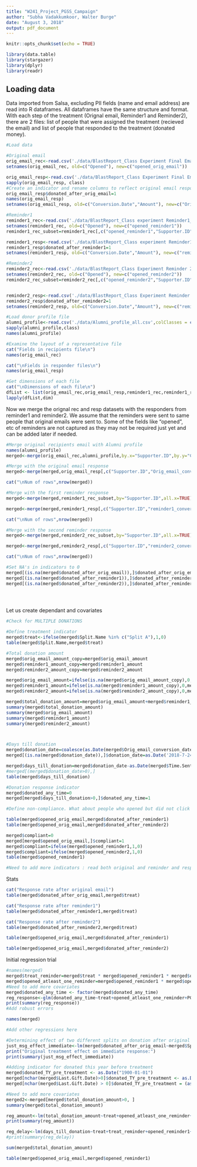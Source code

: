 ```yaml
---
title: "W241_Project_PGSS_Campaign"
author: "Subha Vadakkumkoor, Walter Burge"
date: "August 3, 2018"
output: pdf_document
---
```


```r
knitr::opts_chunk$set(echo = TRUE)
```

```r
library(data.table)
library(stargazer)
library(dplyr)
library(readr)
```

## Loading data

Data imported from Salsa, excluding PII fields (name and email address) are read into R dataframes. All dataframes have the same structure and format. With each step of the treatment (Orignal email, Reminder1 and Reminder2), there are 2 files: list of people that were assigned the treatment (recieved the email) and list of people that responded to the treatment (donated money).


```r

#Load data

#Original email
orig_email_rec<-read.csv('./data/BlastReport_Class Experiment Final Email_Recipients.csv')
setnames(orig_email_rec, old=c("Opened"), new=c("opened_orig_email"))

orig_email_resp<-read.csv('./data/BlastReport_Class Experiment Final Email_Conversions.csv')
sapply(orig_email_resp, class)
#Create an indicator and rename columns to reflect original email response (useful for merge later)
orig_email_resp$donated_after_orig_email=1
names(orig_email_resp)
setnames(orig_email_resp, old=c("Conversion.Date","Amount"), new=c("Orig_email_conversion_date", "orig_email_amount"))

#Reminder1
reminder1_rec<-read.csv('./data/BlastReport_Class experiment Reminder1_Recipients.csv')
setnames(reminder1_rec, old=c("Opened"), new=c("opened_reminder1"))
reminder1_rec_subset=reminder1_rec[,c("opened_reminder1","Supporter.ID")]
```

```r
reminder1_resp<-read.csv('./data/BlastReport_Class experiment Reminder1_Conversions.csv')
reminder1_resp$donated_after_reminder1=1
setnames(reminder1_resp, old=c("Conversion.Date","Amount"), new=c("reminder1_conversion_date", "reminder1_amount"))

#Reminder2
reminder2_rec<-read.csv('./data/BlastReport_Class Experiment Reminder 2_Recipients.csv')
setnames(reminder2_rec, old=c("Opened"), new=c("opened_reminder2"))
reminder2_rec_subset=reminder2_rec[,c("opened_reminder2","Supporter.ID")]


reminder2_resp<-read.csv('./data/BlastReport_Class Experiment Reminder 2_Conversions.csv')
reminder2_resp$donated_after_reminder2=1
setnames(reminder2_resp, old=c("Conversion.Date","Amount"), new=c("reminder2_conversion_date", "reminder2_amount"))

#Load donor profile file
alumni_profile<-read.csv('./data/Alumni_profile_all.csv',colClasses = c("character","character","numeric","character","character","character","character","character","character","character","character","numeric","numeric","numeric","numeric","numeric","numeric","numeric"), na.strings=c('','  ','   '))
sapply(alumni_profile,class)
names(alumni_profile)

#Examine the layout of a representative file
cat("Fields in recipients file\n")
names(orig_email_rec)

cat("\nFields in responder files\n")
names(orig_email_resp)

#Get dimensions of each file
cat("\nDimensions of each file\n")
dfList <- list(orig_email_rec,orig_email_resp,reminder1_rec,reminder1_resp,reminder2_rec,reminder2_resp)
lapply(dfList,dim)

```
Now we merge the orignal rec and resp datasets with the responders from reminder1 and reminder2. We assume that the reminders were sent to same people that original emails were sent to. Some of the fields like "opened", etc of reminders are not captured as they may not be required just yet and can be added later if needed.  

```r
#Merge original recipients email with Alumni profile
names(alumni_profile)
merged<-merge(orig_email_rec,alumni_profile,by.x="Supporter.ID",by.y="Constituent.UUID",all.x=TRUE)

#Merge with the original email response
merged<-merge(merged,orig_email_resp[,c("Supporter.ID","Orig_email_conversion_date","orig_email_amount","donated_after_orig_email")],by="Supporter.ID",all.x=TRUE)

cat("\nNum of rows",nrow(merged))

#Merge with the first reminder response
merged<-merge(merged,reminder1_rec_subset,by="Supporter.ID",all.x=TRUE)

merged<-merge(merged,reminder1_resp[,c("Supporter.ID","reminder1_conversion_date","reminder1_amount","donated_after_reminder1")],by="Supporter.ID",all.x=TRUE)

cat("\nNum of rows",nrow(merged))

#Merge with the second reminder response
merged<-merge(merged,reminder2_rec_subset,by="Supporter.ID",all.x=TRUE)

merged<-merge(merged,reminder2_resp[,c("Supporter.ID","reminder2_conversion_date","reminder2_amount","donated_after_reminder2")],by="Supporter.ID",all.x=TRUE)

cat("\nNum of rows",nrow(merged))

#Set NA's in indicators to 0
merged[(is.na(merged$donated_after_orig_email)),]$donated_after_orig_email=0
merged[(is.na(merged$donated_after_reminder1)),]$donated_after_reminder1=0
merged[(is.na(merged$donated_after_reminder2)),]$donated_after_reminder2=0


      
```

Let us create dependant and covariates

```r
#Check for MULTIPLE DONATIONS

#Define treatment indicator
merged$treat<-ifelse(merged$Split.Name %in% c("Split A"),1,0)
table(merged$Split.Name,merged$treat)

#Total donation amount
merged$orig_email_amount_copy=merged$orig_email_amount
merged$reminder1_amount_copy=merged$reminder1_amount
merged$reminder2_amount_copy=merged$reminder2_amount

merged$orig_email_amount=ifelse(is.na(merged$orig_email_amount_copy),0,merged$orig_email_amount)
merged$reminder1_amount=ifelse(is.na(merged$reminder1_amount_copy),0,merged$reminder1_amount_copy)
merged$reminder2_amount=ifelse(is.na(merged$reminder2_amount_copy),0,merged$reminder2_amount_copy)

merged$total_donation_amount=merged$orig_email_amount+merged$reminder1_amount+merged$reminder2_amount
summary(merged$total_donation_amount)
summary(merged$orig_email_amount)
summary(merged$reminder1_amount)
summary(merged$reminder2_amount)



#Days till donation
merged$donation_date=coalesce(as.Date(merged$Orig_email_conversion_date),as.Date(merged$reminder1_conversion_date),as.Date(merged$reminder2_conversion_date))
merged[(is.na(merged$donation_date)),]$donation_date=as.Date('2018-7-24')

merged$days_till_donation=merged$donation_date-as.Date(merged$Time.Sent)
#merged[(merged$donation_date>0),]
table(merged$days_till_donation)

#Donation response indicator
merged$donated_any_time=0
merged[merged$days_till_donation>0,]$donated_any_time=1

#Define non-compliance. What about people who opened but did not click or contribute?

table(merged$opened_orig_email,merged$donated_after_reminder1)
table(merged$opened_orig_email,merged$donated_after_reminder2)

merged$compliant=0
merged[merged$opened_orig_email,]$compliant=1
merged$compliant=ifelse(merged$opened_reminder1,1,0)
merged$compliant=ifelse(merged$opened_reminder2,1,0)
table(merged$opened_reminder1)

#Need to add more indicators : read both original and reminder and responded only after reminder, etc

```

Stats

```r

cat("Response rate after original email")
table(merged$donated_after_orig_email,merged$treat)

cat("Response rate after reminder1")
table(merged$donated_after_reminder1,merged$treat)

cat("Response rate after reminder2")
table(merged$donated_after_reminder2,merged$treat)

table(merged$opened_orig_email,merged$donated_after_reminder1)

table(merged$opened_orig_email,merged$donated_after_reminder2)

```

Initial regression trial

```r
#names(merged)
merged$treat_reminder=merged$treat * merged$opened_reminder1 * merged$opened_reminder2
merged$opened_atleast_one_reminder=merged$opened_reminder1 * merged$opened_reminder2
#Need to add more covariates
merged$donated_any_time <- factor(merged$donated_any_time)
reg_response<-glm(donated_any_time~treat+opened_atleast_one_reminder+PGSS.Year+last_gift_amount+SYBUNT_Indicator+LYBUNT_indicator+gift_count, data=merged,family="binomial")
print(summary(reg_response))
#Add robust errors

names(merged)
```

```r
#Add other regressions here

#Determining effect of two different splits on donation after original e-mail
just_msg_effect_immediate<-lm(merged$donated_after_orig_email~merged$Split.Name)
print("Original treatment effect on immediate response:")
print(summary(just_msg_effect_immediate))

#Adding indicator for donated this year before treatment
merged$donated_TY_pre_treatment <- as.Date("1900-01-01")
merged[nchar(merged$Last.Gift.Date)>0]$donated_TY_pre_treatment <- as.Date(merged[nchar(merged$Last.Gift.Date)>0]$Last.Gift.Date, "%Y/%m/%d")
merged[nchar(merged$Last.Gift.Date) > 0]$donated_TY_pre_treatment = (as.Date())

#Need to add more covariates
merged2<-merged[merged$total_donation_amount>0, ]
summary(merged$total_donation_amount)

reg_amount<-lm(total_donation_amount~treat+opened_atleast_one_reminder+PGSS.Year+last_gift_amount+SYBUNT_Indicator+LYBUNT_indicator+gift_count, data=merged2)
print(summary(reg_amount))

```

```r
reg_delay<-lm(days_till_donation~treat+treat_reminder+opened_reminder1+opened_reminder2+PGSS.Year+Months_since_last_donation+last_gift_amount, data=merged2)
#print(summary(reg_delay))

sum(merged$total_donation_amount)

```

```r
table(merged$opened_orig_email,merged$opened_reminder1)
```

